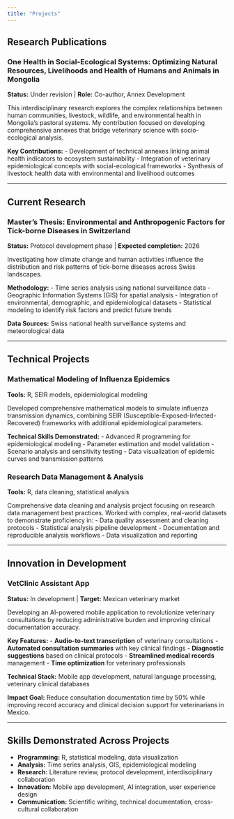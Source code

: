 ```yaml
---
title: "Projects"
---
```


## Research Publications

### One Health in Social-Ecological Systems: Optimizing Natural Resources, Livelihoods and Health of Humans and Animals in Mongolia

**Status:** Under revision \| **Role:** Co-author, Annex Development

This interdisciplinary research explores the complex relationships between human communities, livestock, wildlife, and environmental health in Mongolia's pastoral systems. My contribution focused on developing comprehensive annexes that bridge veterinary science with socio-ecological analysis.

**Key Contributions:** - Development of technical annexes linking animal health indicators to ecosystem sustainability - Integration of veterinary epidemiological concepts with social-ecological frameworks - Synthesis of livestock health data with environmental and livelihood outcomes

------------------------------------------------------------------------

## Current Research

### Master's Thesis: Environmental and Anthropogenic Factors for Tick-borne Diseases in Switzerland

**Status:** Protocol development phase \| **Expected completion:** 2026

Investigating how climate change and human activities influence the distribution and risk patterns of tick-borne diseases across Swiss landscapes.

**Methodology:** - Time series analysis using national surveillance data - Geographic Information Systems (GIS) for spatial analysis - Integration of environmental, demographic, and epidemiological datasets - Statistical modeling to identify risk factors and predict future trends

**Data Sources:** Swiss national health surveillance systems and meteorological data

------------------------------------------------------------------------

## Technical Projects

### Mathematical Modeling of Influenza Epidemics

**Tools:** R, SEIR models, epidemiological modeling

Developed comprehensive mathematical models to simulate influenza transmission dynamics, combining SEIR (Susceptible-Exposed-Infected-Recovered) frameworks with additional epidemiological parameters.

**Technical Skills Demonstrated:** - Advanced R programming for epidemiological modeling - Parameter estimation and model validation - Scenario analysis and sensitivity testing - Data visualization of epidemic curves and transmission patterns

### Research Data Management & Analysis

**Tools:** R, data cleaning, statistical analysis

Comprehensive data cleaning and analysis project focusing on research data management best practices. Worked with complex, real-world datasets to demonstrate proficiency in: - Data quality assessment and cleaning protocols - Statistical analysis pipeline development - Documentation and reproducible analysis workflows - Data visualization and reporting

------------------------------------------------------------------------

## Innovation in Development

### VetClinic Assistant App

**Status:** In development \| **Target:** Mexican veterinary market

Developing an AI-powered mobile application to revolutionize veterinary consultations by reducing administrative burden and improving clinical documentation accuracy.

**Key Features:** - **Audio-to-text transcription** of veterinary consultations - **Automated consultation summaries** with key clinical findings - **Diagnostic suggestions** based on clinical protocols - **Streamlined medical records** management - **Time optimization** for veterinary professionals

**Technical Stack:** Mobile app development, natural language processing, veterinary clinical databases

**Impact Goal:** Reduce consultation documentation time by 50% while improving record accuracy and clinical decision support for veterinarians in Mexico.

------------------------------------------------------------------------

## Skills Demonstrated Across Projects

-   **Programming:** R, statistical modeling, data visualization
-   **Analysis:** Time series analysis, GIS, epidemiological modeling
-   **Research:** Literature review, protocol development, interdisciplinary collaboration
-   **Innovation:** Mobile app development, AI integration, user experience design
-   **Communication:** Scientific writing, technical documentation, cross-cultural collaboration

